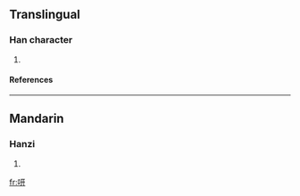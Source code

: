 ==Translingual==
===Han character===
{{Han char|rn=30|rad=口|as=06|sn=9|four=|canj=口一廿 (RMT)}}
# {{defn|Han|sort=口06}}
====References====
{{Han ref|kx=0181.020|dkj=03525|dj=0405.200|hdz=10585.020|uh=549E|ud=21662}}
----
==Mandarin==
===Hanzi===
{{cmn-hanzi|pin=[[xiàn]] ([[xian4]])|wg=hsien<sup>4</sup>}}
# {{defn|Mandarin}}

[[fr:咞]]